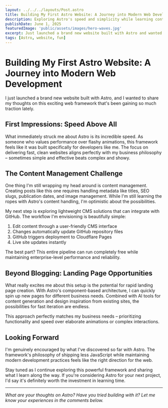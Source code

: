 ```yaml
---
layout: ../../../layouts/Post.astro
title: Building My First Astro Website: A Journey into Modern Web Development
description: Exploring Astro's speed and simplicity while learning content management and deployment workflows"
publishDate: June 1, 2025
featuredImage: 'public/assets/images/hero-waves.jpg'
excerpt: Just launched a brand new website built with Astro and wanted to share my thoughts on this exciting web framework that prioritizes speed and simplicity over complex animations.
tags: [Astro, website, fun]
---
```


# Building My First Astro Website: A Journey into Modern Web Development

I just launched a brand new website built with Astro, and I wanted to share my thoughts on this exciting web framework that's been gaining so much traction lately.

## First Impressions: Speed Above All

What immediately struck me about Astro is its incredible speed. As someone who values performance over flashy animations, this framework feels like it was built specifically for developers like me. The focus on delivering fast, clean websites aligns perfectly with my business philosophy – sometimes simple and effective beats complex and showy.

## The Content Management Challenge

One thing I'm still wrapping my head around is content management. Creating posts like this one requires handling metadata like titles, SEO slugs, publication dates, and image management. While I'm still learning the ropes with Astro's content handling, I'm optimistic about the possibilities.

My next step is exploring lightweight CMS solutions that can integrate with GitHub. The workflow I'm envisioning is beautifully simple:

1. Edit content through a user-friendly CMS interface
2. Changes automatically update GitHub repository files  
3. GitHub triggers deployment to Cloudflare Pages
4. Live site updates instantly

The best part? This entire pipeline can run completely free while maintaining enterprise-level performance and reliability.

## Beyond Blogging: Landing Page Opportunities

What really excites me about this setup is the potential for rapid landing page creation. With Astro's component-based architecture, I can quickly spin up new pages for different business needs. Combined with AI tools for content generation and design inspiration from existing sites, the possibilities for fast iteration are endless.

This approach perfectly matches my business needs – prioritizing functionality and speed over elaborate animations or complex interactions.

## Looking Forward

I'm genuinely encouraged by what I've discovered so far with Astro. The framework's philosophy of shipping less JavaScript while maintaining modern development practices feels like the right direction for the web.

Stay tuned as I continue exploring this powerful framework and sharing what I learn along the way. If you're considering Astro for your next project, I'd say it's definitely worth the investment in learning time.

---

*What are your thoughts on Astro? Have you tried building with it? Let me know your experiences in the comments below.*
